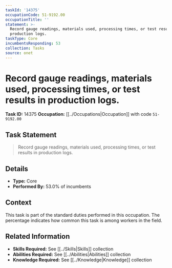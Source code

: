 ```yaml
---
taskId: '14375'
occupationCode: 51-9192.00
occupationTitle: ''
statement: >-
  Record gauge readings, materials used, processing times, or test results in
  production logs.
taskType: Core
incumbentsResponding: 53
collection: Tasks
source: onet
---
```

# Record gauge readings, materials used, processing times, or test results in production logs.

**Task ID:** 14375
**Occupation:** [[../Occupations|Occupation]] with code `51-9192.00`

## Task Statement

> Record gauge readings, materials used, processing times, or test results in production logs.

## Details

- **Type:** Core
- **Performed By:** 53.0% of incumbents

## Context

This task is part of the standard duties performed in this occupation. The percentage indicates how common this task is among workers in the field.

## Related Information

- **Skills Required:** See [[../Skills|Skills]] collection
- **Abilities Required:** See [[../Abilities|Abilities]] collection
- **Knowledge Required:** See [[../Knowledge|Knowledge]] collection
